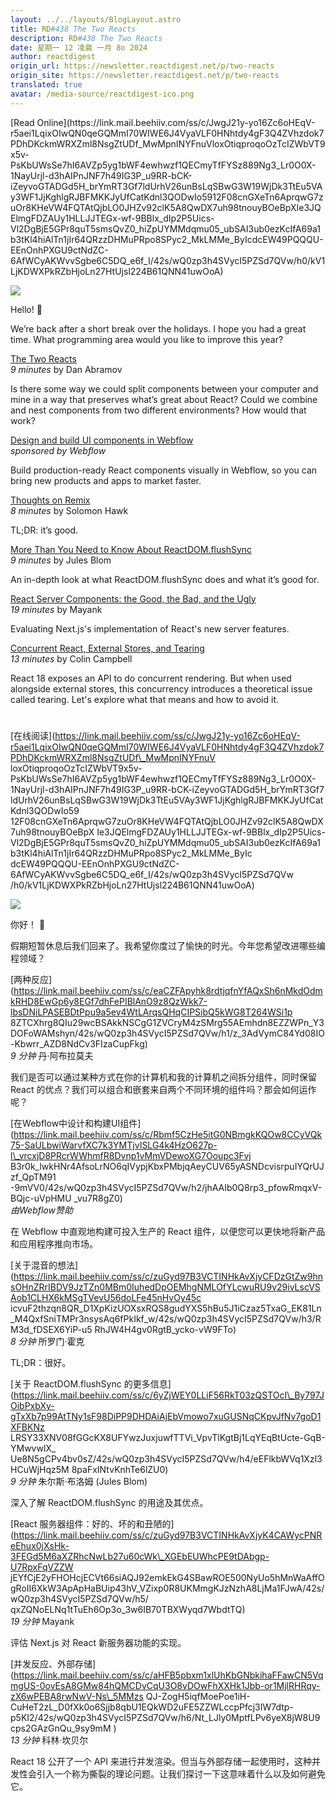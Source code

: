 ```yaml
---
layout: ../../layouts/BlogLayout.astro
title: RD#438 The Two Reacts
description: RD#438 The Two Reacts
date: 星期一 12 凌晨 一月 8o 2024
author: reactdigest
origin_url: https://newsletter.reactdigest.net/p/two-reacts
origin_site: https://newsletter.reactdigest.net/p/two-reacts
translated: true
avatar: /media-source/reactdigest-ico.png
---
```



<Reference client:only="react" title="RD#438 The Two Reacts" url="https://newsletter.reactdigest.net/p/two-reacts" />

<Detail client:only="react">
	[Read Online](https://link.mail.beehiiv.com/ss/c/JwgJ21y-yo16Zc6oHEqV-r5aei1LqixOIwQN0qeGQMmI70WIWE6J4VyaVLF0HNhtdy4gF3Q4ZVhzdok7PDhDKckmWRXZml8NsgZtUDf_MwMpnINYFnuVloxOtiqproqoOzTcIZWbVT9x5v-PsKbUWsSe7hI6AVZp5yg1bWF4ewhwzf1QECmyTfFYSz889Ng3_Lr0O0X-1NayUrjl-d3hAIPnJNF7h49IG3P_u9RR-bCK-iZeyvoGTADGd5H_brYmRT3Gf7ldUrhV26unBsLqSBwG3W19WjDk3TtEu5VAy3WF1JjKghlgRJBFMKKJyUfCatKdnl3QODwIo5912F08cnGXeTn6AprqwG7zuOr8KHeVW4FQTAtQjbLO0JHZv92clK5A8QwDX7uh98tnouyBOeBpXIe3JQElmgFDZAUy1HLLJJTEGx-wf-9BBlx_dIp2P5Uics-Vl2DgBjE5GPr8quT5smsQvZ0_hiZpUYMMdqmu05_ubSAI3ub0ezKcIfA69a1b3tKl4hiAlTn1jIr64QRzzDHMuPRpo8SPyc2_MkLMMe_ByIcdcEW49PQQQU-EEnOnhPXGU9ctNdZC-6AfWCyAKWvvSgbe6C5DQ_e6f_I/42s/wQ0zp3h4SVycI5PZSd7QVw/h0/kV1LjKDWXPkRZbHjoLn27HtUjsl224B61QNN41uwOoA)

![](https://link.mail.beehiiv.com/ss/o/2neHg-Hzkdcq_goMOXZHDQ/42s/wQ0zp3h4SVycI5PZSd7QVw/ho.gif)

Hello! 👋

We’re back after a short break over the holidays. I hope you had a great time. What programming area would you like to improve this year?

[The Two Reacts](https://link.mail.beehiiv.com/ss/c/eaCZFApyhk8rdtjqfnYfAQxSh6nMkdOdmkRHD8EwGp6y8EGf7dhFePIBlAnO9z8QzWkk7-lbsDNiLPASEBDtPpu9a5ev4WtLArqsQHqCIPSibQ5kWG8T264WSi1p8ZTCXhrg8QIu29wcBSAkkNSCgG1ZVCryM4zSMrg55AEmhdn8EZZWPn_Y3DOFoWAMshyn/42s/wQ0zp3h4SVycI5PZSd7QVw/h1/z_3AdVymC84Yd08IO-Kbwrr_AZD8NdCv3FIzaCUpFkg)  
_9 minutes_ by Dan Abramov

Is there some way we could split components between your computer and mine in a way that preserves what’s great about React? Could we combine and nest components from two different environments? How would that work?

[Design and build UI components in Webflow](https://link.mail.beehiiv.com/ss/c/Rbmf5CzHe5itG0NBmgkKQOw8CCyVQk75-SaULbwiWarvfXC7k3YMTjvISLG4k4HzO627p-l_vrcxjD8PRcrWWhmfR8Dvnp1vMmVDewoXG7Ooupc3FvjB3r0k_lwkHNr4AfsoLrNO6qIVypjKbxPMbjqAeyCUV65yASNDcvisrpuIYQrUJzf_QpTM91-9mVV0/42s/wQ0zp3h4SVycI5PZSd7QVw/h2/jhAAIb0Q8rp3_pfowRmqxV-BQjc-uVpHMU_vu7R8gZ0)  
_sponsored by Webflow_

Build production-ready React components visually in Webflow, so you can bring new products and apps to market faster.

[Thoughts on Remix](https://link.mail.beehiiv.com/ss/c/zuGyd97B3VCTINHkAvXjyCFDzGtZw9hnsOHnZRrIBDV9JzTZn0MBm0IuhedDpOEMhgNMLOfYLcwuRU9v29ivLscVSAob1CLHX6kMSgTVevU56doLFe45nHvOy45cicvuF2thzqn8QR_D1XpKizUOXsxRQS8gudYXS5hBu5J1iCzaz5TxaG_EK81Ln_M4QxfSniTMPr3nsysAq6fPkIkf_w/42s/wQ0zp3h4SVycI5PZSd7QVw/h3/RM3d_fDSEX6YiP-u5RhJW4H4gv0RgtB_ycko-vW9FTo)  
_8 minutes_ by Solomon Hawk

TL;DR: it’s good.

[More Than You Need to Know About ReactDOM.flushSync](https://link.mail.beehiiv.com/ss/c/6yZjWEY0LLiF56RkT03zQSTOcI_By797JOibPxbXy-gTxXb7p99AtTNy1sF98DiPP9DHDAiAjEbVmowo7xuGUSNqCKpvJfNv7goD1XFBKNzlrsY33XNV08fGGcKX8UFYwzJuxjuwfTTVi_VpvTlKgtBj1LqYEqBtUcte-GqB-YMwvwlX_Ue8N5gCPv4bv0sZ/42s/wQ0zp3h4SVycI5PZSd7QVw/h4/eEFlkbWVq1Xzl3HCuWjHqz5M8paFxINtvKnhTe6lZU0)  
_9 minutes_ by Jules Blom

An in-depth look at what ReactDOM.flushSync does and what it’s good for.

[React Server Components: the Good, the Bad, and the Ugly](https://link.mail.beehiiv.com/ss/c/zuGyd97B3VCTINHkAvXjyK4CAWycPNReEhux0jXsHk-3FEGd5M6aXZRhcNwLb27u60cWk_XGEbEUWhcPE9tDAbgp-U7RpxFqVZZWjEYfCjE2yFHOHcjECVt66siAQJ92emkEkG4SBawROE500NyUo5hMnWaAffOgRoII6XkW3ApApHaBUip43hV_VZixp0R8UKMmgKJzNzhA8LjMa1FJwA/42s/wQ0zp3h4SVycI5PZSd7QVw/h5/qxZQNoELNq1tTuEh6Op3o_3w6IB70TBXWyqd7WbdtTQ)  
_19 minutes_ by Mayank

Evaluating Next.js's implementation of React's new server features.

[Concurrent React, External Stores, and Tearing](https://link.mail.beehiiv.com/ss/c/aHFB5pbxm1xlUhKbGNbkihaFFawCN5VqmgUS-0ovEsA8GMw84hQMCDvCqU3O8vDOwFhXXHk1Jbb-or1MjlRHRqy-zX6wPEBA8rwNwV-Ns_5MMzsQJ-ZogH5iqfMoePoe1iH-CuHeT2zL_D0fXk0o6Sjjb8qbU1EQkWD2uFE5ZZWLccpPfcj3IW7dtp-p5KI2/42s/wQ0zp3h4SVycI5PZSd7QVw/h6/Nt_LJly0MptfLPv6yeX8jW8U9cps2GAzGnQu_9sy9mM)  
_13 minutes_ by Colin Campbell

React 18 exposes an API to do concurrent rendering. But when used alongside external stores, this concurrency introduces a theoretical issue called tearing. Let's explore what that means and how to avoid it.

#
</Detail>

\[在线阅读]\(https://link.mail.beehiiv.com/ss/c/JwgJ21y-yo16Zc6oHEqV-r5aei1LqixOIwQN0qeGQMmI70WIWE6J4VyaVLF0HNhtdy4gF3Q4ZVhzdok7PDhDKckmWRXZml8NsgZtUDf\_MwMpnINYFnuV loxOtiqproqoOzTcIZWbVT9x5v-PsKbUWsSe7hI6AVZp5yg1bWF4ewhwzf1QECmyTfFYSz889Ng3\_Lr0O0X-1NayUrjl-d3hAIPnJNF7h49IG3P\_u9RR-bCK-iZeyvoGTADGd5H\_brYmRT3Gf7 ldUrhV26unBsLqSBwG3W19WjDk3TtEu5VAy3WF1JjKghlgRJBFMKKJyUfCatKdnl3QODwIo59 12F08cnGXeTn6AprqwG7zuOr8KHeVW4FQTAtQjbLO0JHZv92clK5A8QwDX7uh98tnouyBOeBpX Ie3JQElmgFDZAUy1HLLJJTEGx-wf-9BBlx\_dIp2P5Uics-Vl2DgBjE5GPr8quT5smsQvZ0\_hiZpUYMMdqmu05\_ubSAI3ub0ezKcIfA69a1b3tKl4hiAlTn1jIr64QRzzDHMuPRpo8SPyc2\_MkLMMe\_ByIc dcEW49PQQQU-EEnOnhPXGU9ctNdZC-6AfWCyAKWvvSgbe6C5DQ\_e6f\_I/42s/wQ0zp3h4SVycI5PZSd7QVw /h0/kV1LjKDWXPkRZbHjoLn27HtUjsl224B61QNN41uwOoA)

![](https://link.mail.beehiiv.com/ss/o/2neHg-Hzkdcq_goMOXZHDQ/42s/wQ0zp3h4SVycI5PZSd7QVw/ho.gif)

你好！ 👋

假期短暂休息后我们回来了。我希望你度过了愉快的时光。今年您希望改进哪些编程领域？

\[两种反应]\(https://link.mail.beehiiv.com/ss/c/eaCZFApyhk8rdtjqfnYfAQxSh6nMkdOdmkRHD8EwGp6y8EGf7dhFePIBlAnO9z8QzWkk7-lbsDNiLPASEBDtPpu9a5ev4WtLArqsQHqCIPSibQ5kWG8T264WSi1p 8ZTCXhrg8QIu29wcBSAkkNSCgG1ZVCryM4zSMrg55AEmhdn8EZZWPn\_Y3DOFoWAMshyn/42s/wQ0zp3h4SVycI5PZSd7QVw/h1/z\_3AdVymC84Yd08IO-Kbwrr\_AZD8NdCv3FIzaCupFkg)\
*9 分钟* 丹·阿布拉莫夫

我们是否可以通过某种方式在你的计算机和我的计算机之间拆分组件，同时保留 React 的优点？我们可以组合和嵌套来自两个不同环境的组件吗？那会如何运作呢？

\[在Webflow中设计和构建UI组件]\(https://link.mail.beehiiv.com/ss/c/Rbmf5CzHe5itG0NBmgkKQOw8CCyVQk75-SaULbwiWarvfXC7k3YMTjvISLG4k4HzO627p-l\_vrcxjD8PRcrWWhmfR8Dvnp1vMmVDewoXG7Ooupc3Fvj B3r0k\_lwkHNr4AfsoLrNO6qIVypjKbxPMbjqAeyCUV65yASNDcvisrpuIYQrUJzf\_QpTM91 -9mVV0/42s/wQ0zp3h4SVycI5PZSd7QVw/h2/jhAAIb0Q8rp3\_pfowRmqxV-BQjc-uVpHMU \_vu7R8gZ0)\
*由Webflow赞助*

在 Webflow 中直观地构建可投入生产的 React 组件，以便您可以更快地将新产品和应用程序推向市场。

\[关于混音的想法]\(https://link.mail.beehiiv.com/ss/c/zuGyd97B3VCTINHkAvXjyCFDzGtZw9hnsOHnZRrIBDV9JzTZn0MBm0IuhedDpOEMhgNMLOfYLcwuRU9v29ivLscVSAob1CLHX6kMSgTVevU56doLFe45nHvOy45c icvuF2thzqn8QR\_D1XpKizUOXsxRQS8gudYXS5hBu5J1iCzaz5TxaG\_EK81Ln\_M4QxfSniTMPr3nsysAq6fPkIkf\_w/42s/wQ0zp3h4SVycI5PZSd7QVw/h3/RM3d\_fDSEX6YiP-u5 RhJW4H4gv0RgtB\_ycko-vW9FTo)\
*8 分钟* 所罗门·霍克

TL;DR：很好。

\[关于 ReactDOM.flushSync 的更多信息]\(https://link.mail.beehiiv.com/ss/c/6yZjWEY0LLiF56RkT03zQSTOcI\_By797JOibPxbXy-gTxXb7p99AtTNy1sF98DiPP9DHDAiAjEbVmowo7xuGUSNqCKpvJfNv7goD1XFBKNz LRSY33XNV08fGGcKX8UFYwzJuxjuwfTTVi\_VpvTlKgtBj1LqYEqBtUcte-GqB-YMwvwlX\_ Ue8N5gCPv4bv0sZ/42s/wQ0zp3h4SVycI5PZSd7QVw/h4/eEFlkbWVq1Xzl3HCuWjHqz5M 8paFxINtvKnhTe6lZU0)\
*9 分钟* 朱尔斯·布洛姆 (Jules Blom)

深入了解 ReactDOM.flushSync 的用途及其优点。

\[React 服务器组件：好的、坏的和丑陋的]\(https://link.mail.beehiiv.com/ss/c/zuGyd97B3VCTINHkAvXjyK4CAWycPNReEhux0jXsHk-3FEGd5M6aXZRhcNwLb27u60cWk\_XGEbEUWhcPE9tDAbgp-U7RpxFqVZZW jEYfCjE2yFHOHcjECVt66siAQJ92emkEkG4SBawROE500NyUo5hMnWaAffOgRoII6XkW3ApApHaBUip43hV\_VZixp0R8UKMmgKJzNzhA8LjMa1FJwA/42s/wQ0zp3h4SVycI5PZSd7QVw/h5/ qxZQNoELNq1tTuEh6Op3o\_3w6IB70TBXWyqd7WbdtTQ)\
*19 分钟* Mayank

评估 Next.js 对 React 新服务器功能的实现。

\[并发反应、外部存储]\(https://link.mail.beehiiv.com/ss/c/aHFB5pbxm1xlUhKbGNbkihaFFawCN5VqmgUS-0ovEsA8GMw84hQMCDvCqU3O8vDOwFhXXHk1Jbb-or1MjlRHRqy-zX6wPEBA8rwNwV-Ns\_5MMzs QJ-ZogH5iqfMoePoe1iH-CuHeT2zL\_D0fXk0o6Sjjb8qbU1EQkWD2uFE5ZZWLccpPfcj3IW7dtp-p5KI2/42s/wQ0zp3h4SVycI5PZSd7QVw/h6/Nt\_LJly0MptfLPv6yeX8jW8U9 cps2GAzGnQu\_9sy9mM )\
*13 分钟* 科林·坎贝尔

React 18 公开了一个 API 来进行并发渲染。但当与外部存储一起使用时，这种并发性会引入一个称为撕裂的理论问题。让我们探讨一下这意味着什么以及如何避免它。

#


